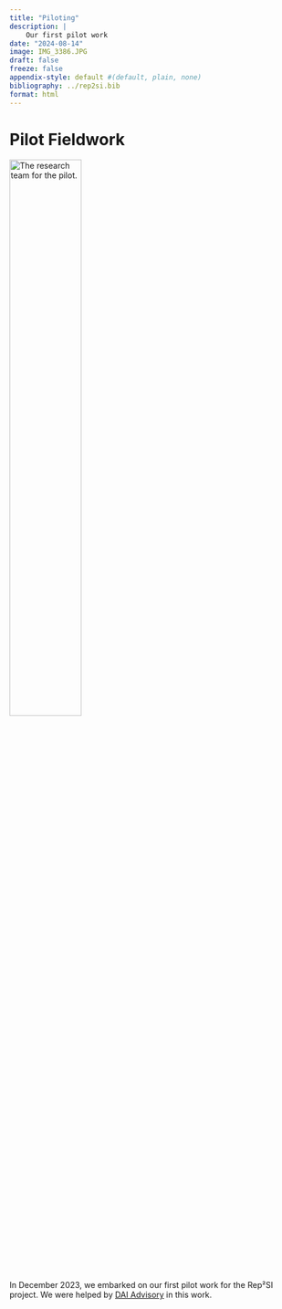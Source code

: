 ```yaml
---
title: "Piloting"
description: |
    Our first pilot work
date: "2024-08-14"
image: IMG_3386.JPG
draft: false
freeze: false
appendix-style: default #(default, plain, none)
bibliography: ../rep2si.bib
format: html
---
```


# Pilot Fieldwork

![](IMG_3386.jpg "The research team for the pilot."){fig-alt="Photo of the research team for the pilot." width="50%" fig-align="center"}

In December 2023, we embarked on our first pilot work for the Rep²SI project. We were helped by [DAI Advisory](https://www.daiadvisory.org/) in this work. 
